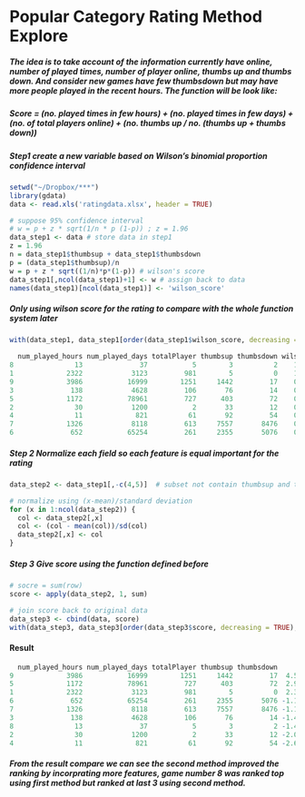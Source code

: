 Popular Category Rating Method Explore
========================================================

##### The idea is to take account of the information currently have online, number of played times, number of player online, thumbs up and thumbs down. And consider new games have few thumbsdown but may have more people played in the recent hours. The function will be look like: 

##### Score = (no. played times in few hours) + (no. played times in few days) + (no. of total players online) + (no. thumbs up / no. (thumbs up + thumbs down))

##### Step1 create a new variable based on Wilson's binomial proportion confidence interval
```r
setwd("~/Dropbox/***")
library(gdata)
data <- read.xls('ratingdata.xlsx', header = TRUE)

# suppose 95% confidence interval 
# w = p + z * sqrt(1/n * p (1-p)) ; z = 1.96
data_step1 <- data # store data in step1
z = 1.96
n = data_step1$thumbsup + data_step1$thumbsdown
p = (data_step1$thumbsup)/n
w = p + z * sqrt((1/n)*p*(1-p)) # wilson's score
data_step1[,ncol(data_step1)+1] <- w # assign back to data 
names(data_step1)[ncol(data_step1)] <- 'wilson_score'
```
##### Only using wilson score for the rating to compare with the whole function system later
```r
with(data_step1, data_step1[order(data_step1$wilson_score, decreasing = TRUE),])
```

```r
  num_played_hours num_played_days totalPlayer thumbsup thumbsdown wilson_score
8               13              37           5        3          2    1.0294145
1             2322            3123         981        5          0    1.0000000
9             3986           16999        1251     1442         17    0.9938547
3              138            4628         106       76         14    0.9193240
5             1172           78961         727      403         72    0.8806714
2               30            1200           2       33         12    0.8625400
4               11             821          61       92         54    0.7084471
7             1326            8118         613     7557       8476    0.4790672
6              652           65254         261     2355       5076    0.3274945
```

##### Step 2 Normalize each field so each feature is equal important for the rating 
```r
data_step2 <- data_step1[,-c(4,5)]  # subset not contain thumbsup and thumbsdown

# normalize using (x-mean)/standard deviation
for (x in 1:ncol(data_step2)) {
  col <- data_step2[,x]
  col <- (col - mean(col))/sd(col)
  data_step2[,x] <- col
}
```

##### Step 3 Give score using the function defined before
```r
# socre = sum(row)
score <- apply(data_step2, 1, sum)

# join score back to original data
data_step3 <- cbind(data, score)
with(data_step3, data_step3[order(data_step3$score, decreasing = TRUE),])
```

#### Result
```r
  num_played_hours num_played_days totalPlayer thumbsup thumbsdown     score
9             3986           16999        1251     1442         17  4.583151
5             1172           78961         727      403         72  2.958618
1             2322            3123         981        5          0  2.333082
6              652           65254         261     2355       5076 -1.118942
7             1326            8118         613     7557       8476 -1.138407
3              138            4628         106       76         14 -1.446158
8               13              37           5        3          2 -1.462883
2               30            1200           2       33         12 -2.092863
4               11             821          61       92         54 -2.615599
```

##### From the result compare we can see the second method improved the ranking by incorprating more features, game number 8 was ranked top using first method but ranked at last 3 using second method. 

